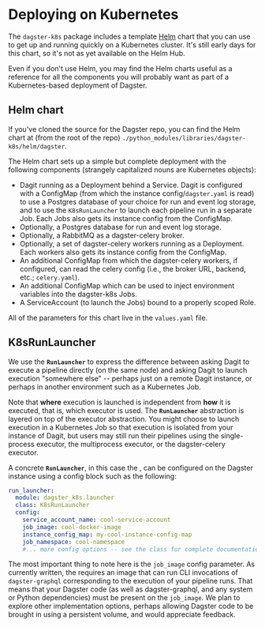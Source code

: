 
# Deploying on Kubernetes

The `dagster-k8s` package includes a template [Helm](https://helm.sh/)
chart that you can use to get up and running quickly on a Kubernetes
cluster. It's still early days for this chart, so it's not as yet
available on the Helm Hub.

Even if you don't use Helm, you may find the Helm charts useful as a
reference for all the components you will probably want as part of a
Kubernetes-based deployment of Dagster.

## Helm chart

If you've cloned the source for the Dagster repo, you can find the Helm
chart at (from the root of the repo)
`./python_modules/libraries/dagster-k8s/helm/dagster`.

The Helm chart sets up a simple but complete deployment with the
following components (strangely capitalized nouns are Kubernetes
objects):

- Dagit running as a Deployment behind a Service. Dagit is configured
  with a ConfigMap (from which the instance config/`dagster.yaml` is
  read) to use a Postgres database of your choice for run and event
  log storage, and to use the `K8sRunLauncher` to launch each pipeline
  run in a separate Job. Each Jobs also gets its instance config from
  the ConfigMap.
- Optionally, a Postgres database for run and event log storage.
- Optionally, a RabbitMQ as a dagster-celery broker.
- Optionally, a set of dagster-celery workers running as a Deployment.
  Each workers also gets its instance config from the ConfigMap.
- An additional ConfigMap from which the dagster-celery workers, if
  configured, can read the celery config (i.e., the broker URL,
  backend, etc.; `celery.yaml`).
- An additional ConfigMap which can be used to inject environment
  variables into the dagster-k8s Jobs.
- A ServiceAccount (to launch the Jobs) bound to a properly scoped
  Role.

All of the parameters for this chart live in the `values.yaml` file.

## K8sRunLauncher

We use the **`RunLauncher`** to
express the difference between asking Dagit to execute a pipeline
directly (on the same node) and asking Dagit to launch execution
"somewhere else" -- perhaps just on a remote Dagit instance, or
perhaps in another environment such as a Kubernetes Job.

Note that **where** execution is launched is independent from **how** it
is executed, that is, which executor is used. The **`RunLauncher`** abstraction is
layered on top of the executor abstraction. You might choose to launch
execution in a Kubernetes Job so that execution is isolated from your
instance of Dagit, but users may still run their pipelines using the
single-process executor, the multiprocess executor, or the
dagster-celery executor.

A concrete **`RunLauncher`**, in
this case the <PyObject module="dagster_k8s" object="K8sRunLauncher" />,
can be configured on the Dagster instance using a config block such as the following:

```yaml
run_launcher:
  module: dagster_k8s.launcher
  class: K8sRunLauncher
  config:
    service_account_name: cool-service-account
    job_image: cool-docker-image
    instance_config_map: my-cool-instance-config-map
    job_namespace: cool-namespace
    #... more config options -- see the class for complete documentation
```

The most important thing to note here is the `job_image` config
parameter. As currently written, the <PyObject module="dagster_k8s" object="K8sRunLauncher" />
requires an image that can run CLI invocations of `dagster-graphql`
corresponding to the execution of your pipeline runs. That means that
your Dagster code (as well as dagster-graphql, and any system or Python
dependencies) must be present on the `job_image`. We plan to explore
other implementation options, perhaps allowing Dagster code to be
brought in using a persistent volume, and would appreciate feedback.
